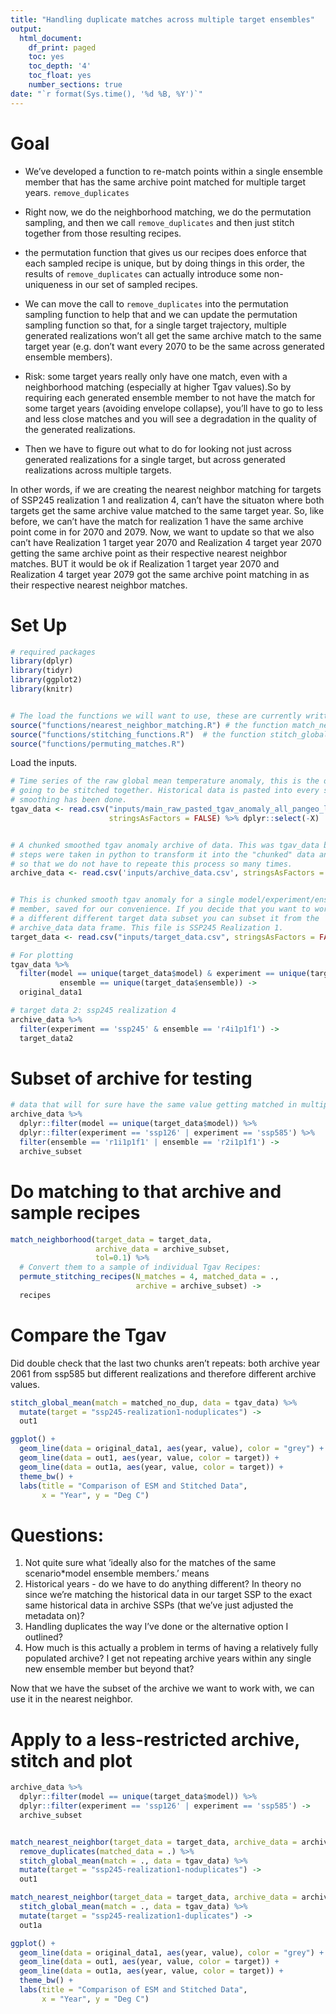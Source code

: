 ```yaml
---
title: "Handling duplicate matches across multiple target ensembles"
output:
  html_document:
    df_print: paged
    toc: yes
    toc_depth: '4'
    toc_float: yes
    number_sections: true
date: "`r format(Sys.time(), '%d %B, %Y')`"
---
```


# Goal

- We've developed a function to re-match points within a single ensemble member that has the same archive point matched for multiple target years. `remove_duplicates`

- Right now, we do the neighborhood matching, we do the permutation sampling, and then we call `remove_duplicates` and then just stitch together from those resulting recipes.

- the permutation function that gives us our recipes does enforce that each sampled recipe is unique, but by doing things in this order, the results of `remove_duplicates` can actually introduce some non-uniqueness in our set of sampled recipes.

- We can move the call to `remove_duplicates` into the permutation sampling function to help that and we can update the permutation sampling function so that, for a single target trajectory, multiple generated realizations won't all get the same archive match to the same target year (e.g. don't want every 2070 to be the same across generated ensemble members).

- Risk: some target years really only have one match, even with a neighborhood matching (especially at higher Tgav values).So by requiring each generated ensemble member to not have the match for some target years (avoiding envelope collapse), you'll have to go to less and less close matches and you will see a degradation in the quality of the generated realizations.

- Then we have to figure out what to do for looking not just across generated realizations for a single target, but across generated realizations across multiple targets. 

In other words, if we are creating the nearest neighbor matching for targets of SSP245 realization 1 and realization 4, can't have the situaton where both targets get the same archive value matched to the same target year. So, like before, we can't have the match for realization 1 have the same archive point come in for 2070 and 2079. Now, we want to update so that we also can't have Realization 1 target year 2070 and Realization 4 target year 2070 getting the same archive point as their respective nearest neighbor matches. BUT it would be ok if Realization 1 target year 2070 and Realization 4 target year 2079 got the same archive point matching in as their respective nearest neighbor matches. 


# Set Up 
```r
# required packages
library(dplyr)
library(tidyr)
library(ggplot2)
library(knitr)


# The load the functions we will want to use, these are currently written in R and will be translated into python. 
source("functions/nearest_neighbor_matching.R") # the function match_neighborhood is defined here
source("functions/stitching_functions.R")  # the function stitch_global_mean is definend here 
source("functions/permuting_matches.R")
```


Load the inputs. 

```r
# Time series of the raw global mean temperature anomaly, this is the data that is 
# going to be stitched together. Historical data is pasted into every scenario. No
# smoothing has been done.
tgav_data <- read.csv("inputs/main_raw_pasted_tgav_anomaly_all_pangeo_list_models.csv", 
                      stringsAsFactors = FALSE) %>% dplyr::select(-X)


# A chunked smoothed tgav anomaly archive of data. This was tgav_data but several 
# steps were taken in python to transform it into the "chunked" data and save it 
# so that we do not have to repeate this process so many times. 
archive_data <- read.csv('inputs/archive_data.csv', stringsAsFactors = FALSE)


# This is chunked smooth tgav anomaly for a single model/experiment/ensemble
# member, saved for our convenience. If you decide that you want to work with 
# a different different target data subset you can subset it from the
# archive_data data frame. This file is SSP245 Realization 1.
target_data <- read.csv("inputs/target_data.csv", stringsAsFactors = FALSE)

# For plotting
tgav_data %>%  
  filter(model == unique(target_data$model) & experiment == unique(target_data$experiment) & 
           ensemble == unique(target_data$ensemble)) -> 
  original_data1

# target data 2: ssp245 realization 4
archive_data %>%
  filter(experiment == 'ssp245' & ensemble == 'r4i1p1f1') ->
  target_data2
```


# Subset of archive for testing

```r
# data that will for sure have the same value getting matched in multiple times
archive_data %>% 
  dplyr::filter(model == unique(target_data$model)) %>%  
  dplyr::filter(experiment == 'ssp126' | experiment == 'ssp585') %>%
  filter(ensemble == 'r1i1p1f1' | ensemble == 'r2i1p1f1') ->
  archive_subset
```


# Do matching to that archive and sample recipes

```r
match_neighborhood(target_data = target_data,
                   archive_data = archive_subset,
                   tol=0.1) %>%
  # Convert them to a sample of individual Tgav Recipes:
  permute_stitching_recipes(N_matches = 4, matched_data = .,
                            archive = archive_subset) ->
  recipes

```



# Compare the Tgav

Did double check that the last two chunks aren't repeats: both archive year 2061 from ssp585 but different realizations and therefore different archive values.

```r
stitch_global_mean(match = matched_no_dup, data = tgav_data) %>% 
  mutate(target = "ssp245-realization1-noduplicates") -> 
  out1

ggplot() + 
  geom_line(data = original_data1, aes(year, value), color = "grey") + 
  geom_line(data = out1, aes(year, value, color = target)) + 
  geom_line(data = out1a, aes(year, value, color = target)) + 
  theme_bw() + 
  labs(title = "Comparison of ESM and Stitched Data",
       x = "Year", y = "Deg C")
```


# Questions:

1. Not quite sure what 'ideally also for the matches of the same scenario*model ensemble members.' means
2. Historical years - do we have to do anything different? In theory no since we're matching the historical data in our target SSP to the exact same historical data in archive SSPs (that we've just adjusted the metadata on)?
3. Handling duplicates the way I've done or the alternative option I outlined?
4. How much is this actually a problem in terms of having a relatively fully populated archive? I get not repeating archive years within any single new ensemble member but beyond that?

Now that we have the subset of the archive we want to work with, we can use it in the nearest neighbor. 


# Apply to a less-restricted archive, stitch and plot

```r
archive_data %>% 
  dplyr::filter(model == unique(target_data$model)) %>%  
  dplyr::filter(experiment == 'ssp126' | experiment == 'ssp585') ->
  archive_subset


match_nearest_neighbor(target_data = target_data, archive_data = archive_subset) %>%
  remove_duplicates(matched_data = .) %>%
  stitch_global_mean(match = ., data = tgav_data) %>% 
  mutate(target = "ssp245-realization1-noduplicates") -> 
  out1

match_nearest_neighbor(target_data = target_data, archive_data = archive_subset) %>%
  stitch_global_mean(match = ., data = tgav_data) %>% 
  mutate(target = "ssp245-realization1-duplicates") -> 
  out1a

ggplot() + 
  geom_line(data = original_data1, aes(year, value), color = "grey") + 
  geom_line(data = out1, aes(year, value, color = target)) + 
  geom_line(data = out1a, aes(year, value, color = target)) + 
  theme_bw() + 
  labs(title = "Comparison of ESM and Stitched Data",
       x = "Year", y = "Deg C")

```



